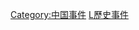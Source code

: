 {{Catnav|頁面分類|历史|各國歷史|中国历史}}
{{Catnav|頁面分類|社会|政治|政治制度|政体|帝國|中国朝代}}
{{Catnav|頁面分類|社会|政治|朝代|中国朝代}}
{{catmore|中国历史事件列表}}

[[Category:中国事件|Category:中国事件]]
[[Category:以中國各個朝代命名的分類|L歷史事件]]
